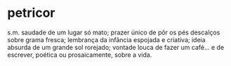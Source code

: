 # petricor

s.m. saudade de um lugar só mato; prazer único de pôr os pés descalços 
sobre grama fresca; lembrança da infância espojada e criativa;
ideia absurda de um grande sol rorejado; vontade louca de fazer um café... 
e de escrever, poética ou prosaicamente, sobre a vida.

